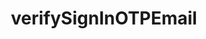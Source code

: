 ---
title: "verifySignInOTPEmail"
openapi: post /signin/otp/email/verify
sidebarTitle: /signin/otp/email/verify
---